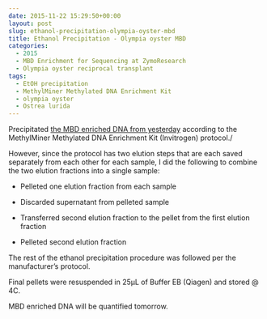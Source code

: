 ```yaml
---
date: 2015-11-22 15:29:50+00:00
layout: post
slug: ethanol-precipitation-olympia-oyster-mbd
title: Ethanol Precipitation - Olympia oyster MBD
categories:
  - 2015
  - MBD Enrichment for Sequencing at ZymoResearch
  - Olympia oyster reciprocal transplant
tags:
  - EtOH precipitation
  - MethylMiner Methylated DNA Enrichment Kit
  - olympia oyster
  - Ostrea lurida
---
```


Precipitated [the MBD enriched DNA from yesterday](https://robertslab.github.io/sams-notebook/posts/2015-11-22-mbd-enrichment-sonicated-olympia-oyster-gdna/) according to the MethylMiner Methylated DNA Enrichment Kit (Invitrogen) protocol./

However, since the protocol has two elution steps that are each saved separately from each other for each sample, I did the following to combine the two elution fractions into a single sample:




    
  * Pelleted one elution fraction from each sample

    
  * Discarded supernatant from pelleted sample

    
  * Transferred second elution fraction to the pellet from the first elution fraction

    
  * Pelleted second elution fraction



The rest of the ethanol precipitation procedure was followed per the manufacturer's protocol.

Final pellets were resuspended in 25μL of Buffer EB (Qiagen) and stored @ 4C.

MBD enriched DNA will be quantified tomorrow.

